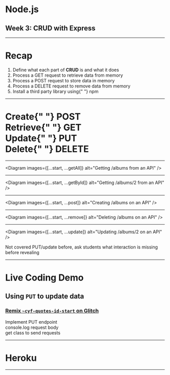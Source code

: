 

<Head>
  <title>Node.js</title>
</Head>

# Node.js

## Week 3: CRUD with Express

---

# Recap

<ol>
  <Appear>
    <li>
      Define what each part of <strong>CRUD</strong> is and what it does
    </li>
    <li>
      Process a <span style={{ fontFamily: "monospace" }}>GET</span> request to
      retrieve data from memory
    </li>
    <li>
      Process a <span style={{ fontFamily: "monospace" }}>POST</span> request to
      store data in memory
    </li>
    <li>
      Process a <span style={{ fontFamily: "monospace" }}>DELETE</span> request
      to remove data from memory
    </li>
    <li>
      Install a third party library using{" "}
      <span style={{ fontFamily: "monospace" }}>npm</span>
    </li>
  </Appear>
</ol>

---

<h1>
  <span style={{ color: "red" }}>C</span>reate{" "}
  <span style={{ float: "right" }}>POST</span>
  <br />
  <span style={{ color: "red" }}>R</span>etrieve{" "}
  <span style={{ float: "right" }}>GET</span>
  <br />
  <span style={{ color: "red" }}>U</span>pdate{" "}
  <span style={{ float: "right" }}>PUT</span>
  <br />
  <span style={{ color: "red" }}>D</span>elete{" "}
  <span style={{ float: "right", marginLeft: "5rem" }}>DELETE</span>
</h1>

---


<Diagram images={[...start, ...getAll]} alt="Getting /albums from an API" />

---


<Diagram images={[...start, ...getById]} alt="Getting /albums/2 from an API" />

---


<Diagram images={[...start, ...post]} alt="Creating /albums on an API" />

---


<Diagram images={[...start, ...remove]} alt="Deleting /albums on an API" />

---


<Diagram images={[...start, ...update]} alt="Updating /albums/2 on an API" />

<Notes>
  Not covered PUT/update before, ask students what interaction is missing before
  revealing
</Notes>

---

# Live Coding Demo

## Using `PUT` to update data

### [Remix `~cyf-quotes-id-start` on Glitch](https://glitch.com/edit/#!/remix/cyf-quotes-id-start)

<Notes>
  Implement PUT endpoint
  <br />
  console.log request body
  <br />
  get class to send requests
</Notes>

---

# Heroku

---
